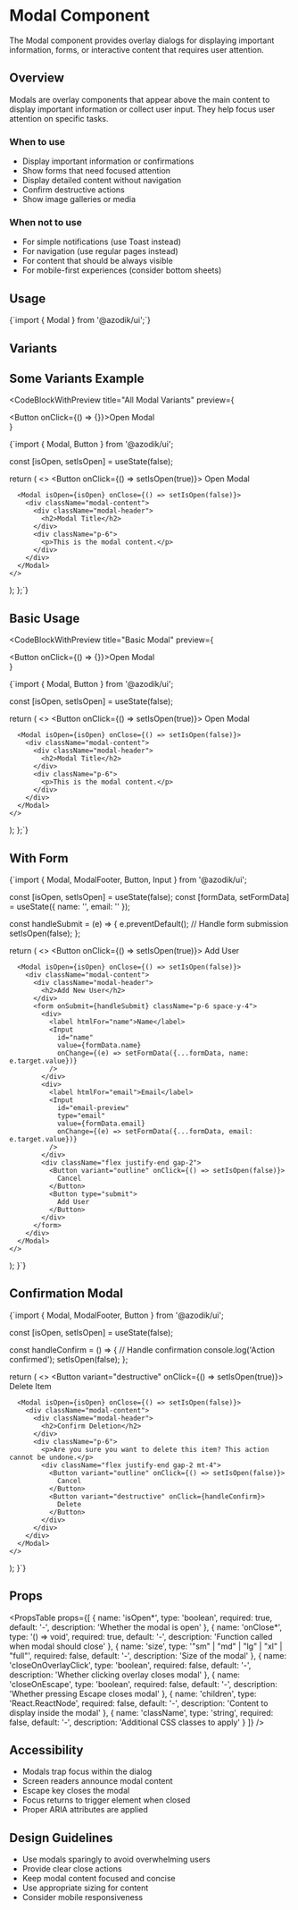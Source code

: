 
# Modal Component

The Modal component provides overlay dialogs for displaying important information, forms, or interactive content that requires user attention.

## Overview

Modals are overlay components that appear above the main content to display important information or collect user input. They help focus user attention on specific tasks.

### When to use
- Display important information or confirmations
- Show forms that need focused attention
- Display detailed content without navigation
- Confirm destructive actions
- Show image galleries or media

### When not to use
- For simple notifications (use Toast instead)
- For navigation (use regular pages instead)
- For content that should be always visible
- For mobile-first experiences (consider bottom sheets)

## Usage

<CodeBlock language="tsx">
{`import { Modal } from '@azodik/ui';`}
</CodeBlock>

## Variants

<ComponentRenderer componentName="modal" />

## Some Variants Example

<CodeBlockWithPreview 
  title="All Modal Variants"
  preview={
    <div className="space-y-4">
      <Button onClick={() => {}}>Open Modal</Button>
    </div>
  }
>
{`import { Modal, Button } from '@azodik/ui';

  const [isOpen, setIsOpen] = useState(false);

  return (
    <>
      <Button onClick={() => setIsOpen(true)}>
        Open Modal
      </Button>
      
      <Modal isOpen={isOpen} onClose={() => setIsOpen(false)}>
        <div className="modal-content">
          <div className="modal-header">
            <h2>Modal Title</h2>
          </div>
          <div className="p-6">
            <p>This is the modal content.</p>
          </div>
        </div>
      </Modal>
    </>
  );
};`}
</CodeBlockWithPreview>

## Basic Usage

<CodeBlockWithPreview 
  title="Basic Modal"
  preview={
    <div className="space-y-4">
      <Button onClick={() => {}}>Open Modal</Button>
    </div>
  }
>
{`import { Modal, Button } from '@azodik/ui';

  const [isOpen, setIsOpen] = useState(false);

  return (
    <>
      <Button onClick={() => setIsOpen(true)}>
        Open Modal
      </Button>
      
      <Modal isOpen={isOpen} onClose={() => setIsOpen(false)}>
        <div className="modal-content">
          <div className="modal-header">
            <h2>Modal Title</h2>
          </div>
          <div className="p-6">
            <p>This is the modal content.</p>
          </div>
        </div>
      </Modal>
    </>
  );
};`}
</CodeBlockWithPreview>

## With Form

<CodeBlock title="Modal with Form">
{`import { Modal, ModalFooter, Button, Input } from '@azodik/ui';

  const [isOpen, setIsOpen] = useState(false);
  const [formData, setFormData] = useState({ name: '', email: '' });

  const handleSubmit = (e) => {
    e.preventDefault();
    // Handle form submission
    setIsOpen(false);
  };

  return (
    <>
      <Button onClick={() => setIsOpen(true)}>
        Add User
      </Button>
      
      <Modal isOpen={isOpen} onClose={() => setIsOpen(false)}>
        <div className="modal-content">
          <div className="modal-header">
            <h2>Add New User</h2>
          </div>
          <form onSubmit={handleSubmit} className="p-6 space-y-4">
            <div>
              <label htmlFor="name">Name</label>
              <Input 
                id="name"
                value={formData.name}
                onChange={(e) => setFormData({...formData, name: e.target.value})}
              />
            </div>
            <div>
              <label htmlFor="email">Email</label>
              <Input 
                id="email-preview"
                type="email"
                value={formData.email}
                onChange={(e) => setFormData({...formData, email: e.target.value})}
              />
            </div>
            <div className="flex justify-end gap-2">
              <Button variant="outline" onClick={() => setIsOpen(false)}>
                Cancel
              </Button>
              <Button type="submit">
                Add User
              </Button>
            </div>
          </form>
        </div>
      </Modal>
    </>
  );
}`}
</CodeBlock>

## Confirmation Modal

<CodeBlock title="Confirmation Modal">
{`import { Modal, ModalFooter, Button } from '@azodik/ui';

  const [isOpen, setIsOpen] = useState(false);

  const handleConfirm = () => {
    // Handle confirmation
    console.log('Action confirmed');
    setIsOpen(false);
  };

  return (
    <>
      <Button variant="destructive" onClick={() => setIsOpen(true)}>
        Delete Item
      </Button>
      
      <Modal isOpen={isOpen} onClose={() => setIsOpen(false)}>
        <div className="modal-content">
          <div className="modal-header">
            <h2>Confirm Deletion</h2>
          </div>
          <div className="p-6">
            <p>Are you sure you want to delete this item? This action cannot be undone.</p>
            <div className="flex justify-end gap-2 mt-4">
              <Button variant="outline" onClick={() => setIsOpen(false)}>
                Cancel
              </Button>
              <Button variant="destructive" onClick={handleConfirm}>
                Delete
              </Button>
            </div>
          </div>
        </div>
      </Modal>
    </>
  );
}`}
</CodeBlock>

## Props

<PropsTable props={[
  {
    name: 'isOpen*',
    type: 'boolean',
    required: true,
    default: '-',
    description: 'Whether the modal is open'
  },
  {
    name: 'onClose*',
    type: '() => void',
    required: true,
    default: '-',
    description: 'Function called when modal should close'
  },
  {
    name: 'size',
    type: '"sm" | "md" | "lg" | "xl" | "full"',
    required: false,
    default: '-',
    description: 'Size of the modal'
  },
  {
    name: 'closeOnOverlayClick',
    type: 'boolean',
    required: false,
    default: '-',
    description: 'Whether clicking overlay closes modal'
  },
  {
    name: 'closeOnEscape',
    type: 'boolean',
    required: false,
    default: '-',
    description: 'Whether pressing Escape closes modal'
  },
  {
    name: 'children',
    type: 'React.ReactNode',
    required: false,
    default: '-',
    description: 'Content to display inside the modal'
  },
  {
    name: 'className',
    type: 'string',
    required: false,
    default: '-',
    description: 'Additional CSS classes to apply'
  }
]} />

## Accessibility

- Modals trap focus within the dialog
- Screen readers announce modal content
- Escape key closes the modal
- Focus returns to trigger element when closed
- Proper ARIA attributes are applied

## Design Guidelines

- Use modals sparingly to avoid overwhelming users
- Provide clear close actions
- Keep modal content focused and concise
- Use appropriate sizing for content
- Consider mobile responsiveness
